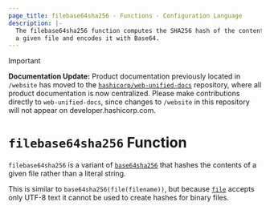 ```yaml
---
page_title: filebase64sha256 - Functions - Configuration Language
description: |-
  The filebase64sha256 function computes the SHA256 hash of the contents of
  a given file and encodes it with Base64.
---
```


> [!IMPORTANT]  
> **Documentation Update:** Product documentation previously located in `/website` has moved to the [`hashicorp/web-unified-docs`](https://github.com/hashicorp/web-unified-docs) repository, where all product documentation is now centralized. Please make contributions directly to `web-unified-docs`, since changes to `/website` in this repository will not appear on developer.hashicorp.com.

# `filebase64sha256` Function

`filebase64sha256` is a variant of [`base64sha256`](/terraform/language/functions/base64sha256)
that hashes the contents of a given file rather than a literal string.

This is similar to `base64sha256(file(filename))`, but
because [`file`](/terraform/language/functions/file) accepts only UTF-8 text it cannot be used to
create hashes for binary files.
